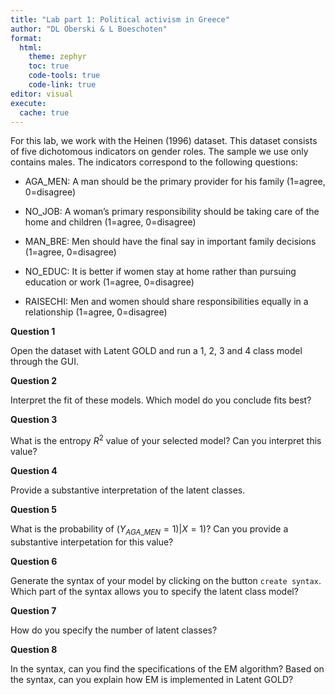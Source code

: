 ```yaml
---
title: "Lab part 1: Political activism in Greece"
author: "DL Oberski & L Boeschoten"
format: 
  html:
    theme: zephyr
    toc: true
    code-tools: true
    code-link: true
editor: visual
execute:
  cache: true
---
```


For this lab, we work with the Heinen (1996) dataset. This dataset consists of five dichotomous indicators on gender roles. The sample we use only contains males. The indicators correspond to the following questions:

-   AGA_MEN: A man should be the primary provider for his family (1=agree, 0=disagree)

-   NO_JOB: A woman's primary responsibility should be taking care of the home and children (1=agree, 0=disagree)

-   MAN_BRE: Men should have the final say in important family decisions (1=agree, 0=disagree)

-   NO_EDUC: It is better if women stay at home rather than pursuing education or work (1=agree, 0=disagree)

-   RAISECHI: Men and women should share responsibilities equally in a relationship (1=agree, 0=disagree)

**Question 1**

Open the dataset with Latent GOLD and run a 1, 2, 3 and 4 class model through the GUI.

**Question 2**

Interpret the fit of these models. Which model do you conclude fits best?

**Question 3**

What is the entropy $R^2$ value of your selected model? Can you interpret this value?

**Question 4**

Provide a substantive interpretation of the latent classes.

**Question 5**

What is the probability of $(Y_{AGA\_MEN}=1)|X=1)$? Can you provide a substantive interpetation for this value?

**Question 6**

Generate the syntax of your model by clicking on the button `create syntax`. Which part of the syntax allows you to specify the latent class model?

**Question 7**

How do you specify the number of latent classes?

**Question 8**

In the syntax, can you find the specifications of the EM algorithm? Based on the syntax, can you explain how EM is implemented in Latent GOLD?

